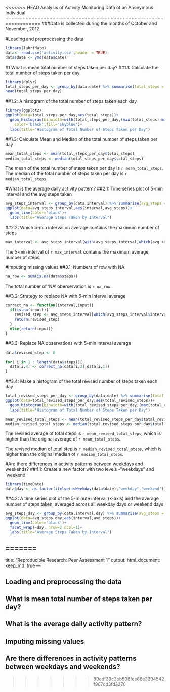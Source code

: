 <<<<<<< HEAD
Analysis of Activity Monitoring Data of an Anonymous Individual
==================================================================
###Data is collected during the months of October and November, 2012

#Loading and preprocessing the data
```r
library(lubridate)
data<- read.csv('activity.csv',header = TRUE)
data$date <- ymd(data$date)
```

#1 What is mean total number of steps taken per day?
##1.1: Calculate the total number of steps taken per day
```r
library(dplyr)
total_steps_per_day <- group_by(data,date) %>% summarise(total_steps = sum(steps,na.rm=TRUE))
head(total_steps_per_day)
```

##1.2: A histogram of the total number of steps taken each day
```r
library(ggplot2)
ggplot(data=total_steps_per_day,aes(total_steps))+
  geom_histogram(binwidth=with(total_steps_per_day,(max(total_steps)-min(total_steps))/10),
    color='black',fill='skyblue')+
  labs(title="Histogram of Total Number of Steps Taken per Day")
```

##1.3: Calculate Mean and Median of the total number of steps taken per day
```r
mean_total_steps <- mean(total_steps_per_day$total_steps)
median_total_steps <- median(total_steps_per_day$total_steps)
```
The mean of the total number of steps taken per day is `r mean_total_steps`.
The median of the total number of steps taken per day is `r median_total_steps`.

#What is the average daily activity pattern?
##2.1: Time series plot of 5-min interval and the avg steps taken
```r
avg_steps_interval <- group_by(data,interval) %>% summarise(avg_steps = mean(steps,na.rm=TRUE))
ggplot(data=avg_steps_interval,aes(interval,avg_steps))+
  geom_line(color='black')+
  labs(title="Average Steps Taken by Interval")
```

##2.2: Which 5-min interval on average contains the maximum number of steps
```r
max_interval <- avg_steps_interval[with(avg_steps_interval,which(avg_steps == max(avg_steps))),1]
```
The 5-min interval of `r max_interval` contains the maximum average number of steps.

#Imputing missing values
##3.1: Numbers of row with NA
```r
na_row <- sum(is.na(data$steps))
```
The total number of 'NA' oberservation is `r na_row`.

##3.2: Strategy to replace NA with 5-min interval average
```r
correct_na <- function(interval,input){
  if(is.na(input)){ 
    revised_step <- avg_steps_interval[which(avg_steps_interval$interval==interval),2]
    return(revised_step)
  }
  else{return(input)}
}
```

##3.3: Replace NA observations with 5-min interval average
```r
data$revised_step <- 0
 
for( i in 1 : length(data$steps)){
  data[i,4] <- correct_na(data[i,3],data[i,1])
}
```

##3.4: Make a histogram of the total revised number of steps taken each day
```r
total_revised_steps_per_day <- group_by(data,date) %>% summarise(total_revised_steps = sum(revised_step))
ggplot(data=total_revised_steps_per_day,aes(total_revised_steps))+
  geom_histogram(binwidth=with(total_revised_steps_per_day,(max(total_revised_steps)-min(total_revised_steps))/10),color='black',     fill='skyblue')+
  labs(title="Histogram of Total Number of Steps Taken per Day")

mean_revised_total_steps <- mean(total_revised_steps_per_day$total_revised_steps)
median_revised_total_steps <- median(total_revised_steps_per_day$total_revised_steps)
```
The revised average of total steps is `r mean_revised_total_steps`, which is higher than the original average of `r mean_total_steps`.

The revised median of total step is `r median_revised_total_steps`, which is higher than the original median of `r median_total_steps`.

#Are there differences in activity patterns between weekdays and weekends?
##4.1: Create a new factor with two levels -"weekdays" and 'weekend'
```r
library(timeDate)
data$day <- as.factor(ifelse(isWeekday(data$date),"weekday","weekend"))
```

##4.2: A time series plot of the 5-minute interval (x-axis) and the average number of steps taken, averaged across all weekday days or weekend days
```r
avg_steps_day <- group_by(data,interval,day) %>% summarise(avg_steps = mean(revised_step))
ggplot(data=avg_steps_day,aes(interval,avg_steps))+
  geom_line(color='black')+
  facet_wrap(~day, nrow=2,ncol=1)+
  labs(title="Average Steps Taken by Interval")
```

=======
---
title: "Reproducible Research: Peer Assessment 1"
output: 
  html_document:
    keep_md: true
---


## Loading and preprocessing the data



## What is mean total number of steps taken per day?



## What is the average daily activity pattern?



## Imputing missing values



## Are there differences in activity patterns between weekdays and weekends?
>>>>>>> 80edf39c3bb508fee88e3394542f967dd3fd3270
